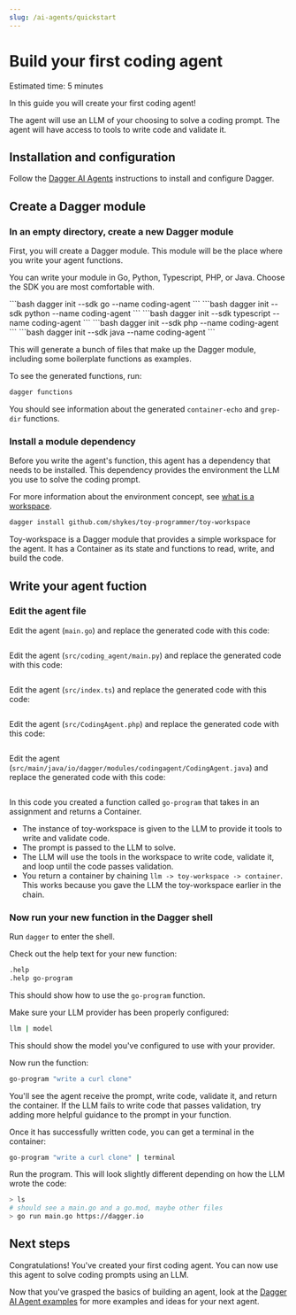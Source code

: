 ```yaml
---
slug: /ai-agents/quickstart
---
```


# Build your first coding agent

Estimated time: 5 minutes

In this guide you will create your first coding agent!

The agent will use an LLM of your choosing to solve a coding prompt. The agent will have access to tools to write code and validate it.

## Installation and configuration

Follow the [Dagger AI Agents](/ai-agents#initial-setup) instructions to install and configure Dagger.

## Create a Dagger module

### In an empty directory, create a new Dagger module

First, you will create a Dagger module. This module will be the place where you write your agent functions.

You can write your module in Go, Python, Typescript, PHP, or Java. Choose the SDK you are most comfortable with.

<Tabs groupId="language">
<TabItem value="Go">
```bash
dagger init --sdk go --name coding-agent
```
</TabItem>
<TabItem value="Python">
```bash
dagger init --sdk python --name coding-agent
```
</TabItem>
<TabItem value="Typescript">
```bash
dagger init --sdk typescript --name coding-agent
```
</TabItem>
<TabItem value="PHP">
```bash
dagger init --sdk php --name coding-agent
```
</TabItem>
<TabItem value="Java">
```bash
dagger init --sdk java --name coding-agent
```
</TabItem>
</Tabs>

This will generate a bunch of files that make up the Dagger module, including some boilerplate functions as examples.

To see the generated functions, run:

```bash
dagger functions
```

You should see information about the generated `container-echo` and `grep-dir` functions.

### Install a module dependency

Before you write the agent's function, this agent has a dependency that needs to be installed. This dependency provides the environment the LLM you use to solve the coding prompt.

For more information about the environment concept, see [what is a workspace](/ai-agents#what-is-this-workspace-object-that-most-of-the-examples-use).

```bash
dagger install github.com/shykes/toy-programmer/toy-workspace
```

Toy-workspace is a Dagger module that provides a simple workspace for the agent. It has a Container as its state and functions to read, write, and build the code.

## Write your agent fuction

### Edit the agent file

<Tabs groupId="language">
<TabItem value="Go">

Edit the agent (`main.go`) and replace the generated code with this code:

```go file=./snippets/coding-agent/go/main.go
```

</TabItem>
<TabItem value="Python">

Edit the agent (`src/coding_agent/main.py`) and replace the generated code with this code:
```python file=./snippets/coding-agent/python/src/coding_agent/main.py
```

</TabItem>
<TabItem value="Typescript">

Edit the agent (`src/index.ts`) and replace the generated code with this code:
```typescript file=./snippets/coding-agent/typescript/src/index.ts
```

</TabItem>
<TabItem value="PHP">

Edit the agent (`src/CodingAgent.php`) and replace the generated code with this code:
```php file=./snippets/coding-agent/php/src/CodingAgent.php
```

</TabItem>
<TabItem value="Java">

Edit the agent (`src/main/java/io/dagger/modules/codingagent/CodingAgent.java`) and replace the generated code with this code:
```java file=./snippets/coding-agent/java/src/main/java/io/dagger/modules/codingagent/CodingAgent.java
```

</TabItem>
</Tabs>

In this code you created a function called `go-program` that takes in an assignment and returns a Container.

- The instance of toy-workspace is given to the LLM to provide it tools to write and validate code.
- The prompt is passed to the LLM to solve.
- The LLM will use the tools in the workspace to write code, validate it, and loop until the code passes validation.
- You return a container by chaining `llm -> toy-workspace -> container`. This works because you gave the LLM the toy-workspace earlier in the chain.

### Now run your new function in the Dagger shell

Run `dagger` to enter the shell.

Check out the help text for your new function:

```bash
.help
.help go-program
```

This should show how to use the `go-program` function.

Make sure your LLM provider has been properly configured:

```bash
llm | model
```

This should show the model you've configured to use with your provider.

Now run the function:

```bash
go-program "write a curl clone"
```

You'll see the agent receive the prompt, write code, validate it, and return the container.
If the LLM fails to write code that passes validation, try adding more helpful guidance to the prompt in your function.

Once it has successfully written code, you can get a terminal in the container:

```bash
go-program "write a curl clone" | terminal
```

Run the program. This will look slightly different depending on how the LLM wrote the code:

```bash
> ls
# should see a main.go and a go.mod, maybe other files
> go run main.go https://dagger.io
```

## Next steps

Congratulations! You've created your first coding agent. You can now use this agent to solve coding prompts using an LLM.

Now that you've grasped the basics of building an agent, look at the [Dagger AI Agent examples](/examples#ai-agent-examples) for more examples and ideas for your next agent.
